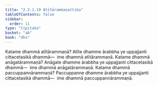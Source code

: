 ```yaml
---
title: "2.3.1.19 Atītārammaṇattika"
tableOfContents: false
sidebar:
  order: 11
type: "tipitaka"
basket: "ab"
book: "dhs"
---
```



<DynamicBreadcrumb />

<Division number="1047" book="dhs">

<Paragraph number="1712" book="dhs">
Katame dhammā atītārammaṇā? Atīte dhamme ārabbha ye uppajjanti cittacetasikā dhammā—  ime dhammā atītārammaṇā.
</Paragraph>

</Division>
<Division number="1048" book="dhs">

<Paragraph number="1713" book="dhs">
Katame dhammā anāgatārammaṇā? Anāgate dhamme ārabbha ye uppajjanti cittacetasikā dhammā—  ime dhammā anāgatārammaṇā.
</Paragraph>

</Division>
<Division number="1049" book="dhs">

<Paragraph number="1714" book="dhs">
Katame dhammā paccuppannārammaṇā? Paccuppanne dhamme ārabbha ye uppajjanti cittacetasikā dhammā—  ime dhammā paccuppannārammaṇā.
</Paragraph>
</Division>